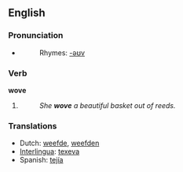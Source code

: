 ==English==

===Pronunciation===
*{{IPA|/'wəʊv/}}
*:Rhymes: [[Rhymes:English:-əʊv|-əʊv]]

===Verb===
'''wove'''

# {{simple past of|weave}}
#:''She '''wove''' a beautiful basket out of reeds.'' 

===Translations===
*Dutch: [[weefde]], [[weefden]]
*[[Interlingua]]: [[texeva]]
*Spanish: [[tejía]]